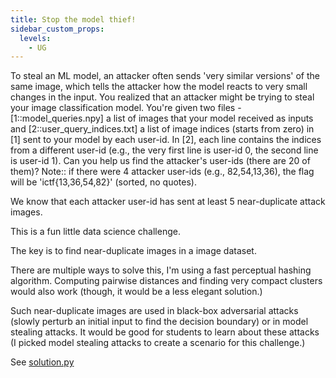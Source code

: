 ---
title: Stop the model thief!
sidebar_custom_props:
  levels:
    - UG
---


To steal an ML model, an attacker often sends 'very similar versions' of the same image, which tells the attacker how the model reacts to very small changes in the input. You realized that an attacker might be trying to steal your image classification model. You're given two files - [1::model_queries.npy] a list of images that your model received as inputs and [2::user_query_indices.txt] a list of image indices (starts from zero) in [1] sent to your model by each user-id. In [2], each line contains the indices from a different user-id (e.g., the very first line is user-id 0, the second line is user-id 1). Can you help us find the attacker's user-ids (there are 20 of them)? Note:: if there were 4 attacker user-ids (e.g., 82,54,13,36), the flag will be 'ictf{13,36,54,82}' (sorted, no quotes).

We know that each attacker user-id has sent at least 5 near-duplicate attack images.

<Spoilers type="writeup">

This is a fun little data science challenge.

The key is to find near-duplicate images in a image dataset.

There are multiple ways to solve this, I'm using a fast perceptual hashing algorithm. Computing pairwise distances and finding very compact clusters would also work (though, it would be a less elegant solution.)

Such near-duplicate images are used in black-box adversarial attacks (slowly perturb an initial input to find the decision boundary) or in model stealing attacks. It would be good for students to learn about these attacks (I picked model stealing attacks to create a scenario for this challenge.)

See [solution.py](solution.py)

</Spoilers>
